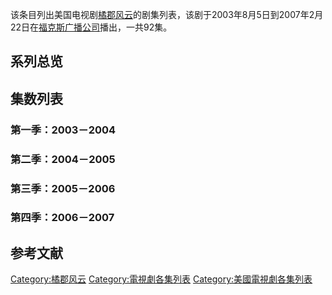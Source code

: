 该条目列出美国电视剧[[橘郡风云|橘郡风云]]的剧集列表，该剧于2003年8月5日到2007年2月22日在[[福克斯广播公司|福克斯广播公司]]播出，一共92集。
== 系列总览 ==
==集数列表==
===第一季：2003－2004===
{{main|橘郡风云 (第一季)}}
{{:橘郡风云 (第一季)}}

===第二季：2004－2005===
{{main|橘郡风云 (第二季)}}
{{:橘郡风云 (第二季)}}

===第三季：2005－2006===
{{main|橘郡风云 (第三季)}}
{{:橘郡风云 (第三季)}}

===第四季：2006－2007===
{{main|橘郡风云 (第四季)}}
{{:橘郡风云 (第四季)}}

== 参考文献 ==
{{Reflist|colwidth=30em}}
{{橘子郡男孩}}
{{DEFAULTSORT: OC, The, List of epsiodes of}}
[[Category:橘郡风云|Category:橘郡风云]]
[[Category:電視劇各集列表|Category:電視劇各集列表]]
[[Category:美國電視劇各集列表|Category:美國電視劇各集列表]]